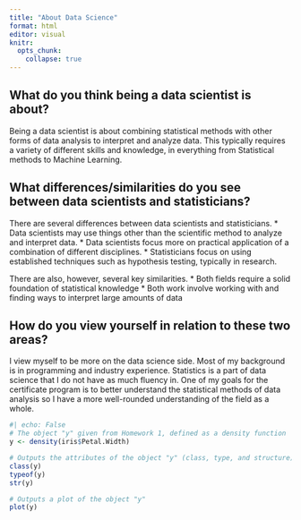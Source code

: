 ```yaml
---
title: "About Data Science"
format: html
editor: visual
knitr:
  opts_chunk: 
    collapse: true
---
```


## What do you think being a data scientist is about?
Being a data scientist is about combining statistical methods with other forms of data analysis to interpret and analyze data. This typically requires a variety of different skills and knowledge, in everything from Statistical methods to Machine Learning. 

## What differences/similarities do you see between data scientists and statisticians?
There are several differences between data scientists and statisticians. 
* Data scientists may use things other than the scientific method to analyze and interpret data. 
* Data scientists focus more on practical application of a combination of different disciplines. 
* Statisticians focus on using established techniques such as hypothesis testing, typically in research.

There are also, however, several key similarities. 
* Both fields require a solid foundation of statistical knowledge
* Both work involve working with and finding ways to interpret large amounts of data

## How do you view yourself in relation to these two areas?
I view myself to be more on the data science side. Most of my background is in programming and industry experience. Statistics is a part of data science that I do not have as much fluency in. One of my goals for the certificate program is to better understand the statistical methods of data analysis so I have a more well-rounded understanding of the field as a whole.

```r
#| echo: False
# The object "y" given from Homework 1, defined as a density function
y <- density(iris$Petal.Width)

# Outputs the attributes of the object "y" (class, type, and structure)
class(y)
typeof(y)
str(y)

# Outputs a plot of the object "y" 
plot(y)
```
